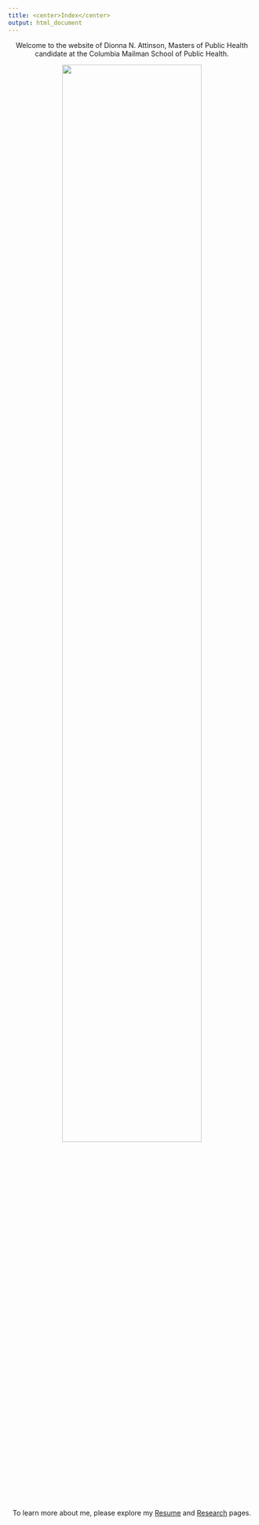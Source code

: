 ```yaml
---
title: <center>Index</center>
output: html_document
---
```

<center>Welcome to the website of Dionna N. Attinson, Masters of Public Health candidate at the Columbia Mailman School of Public Health. 


<img src="Dionna.jpeg" style="width:75%">

To learn more about me, please explore my [Resume](about.html) and [Research](presentations.html) pages. </center> 
